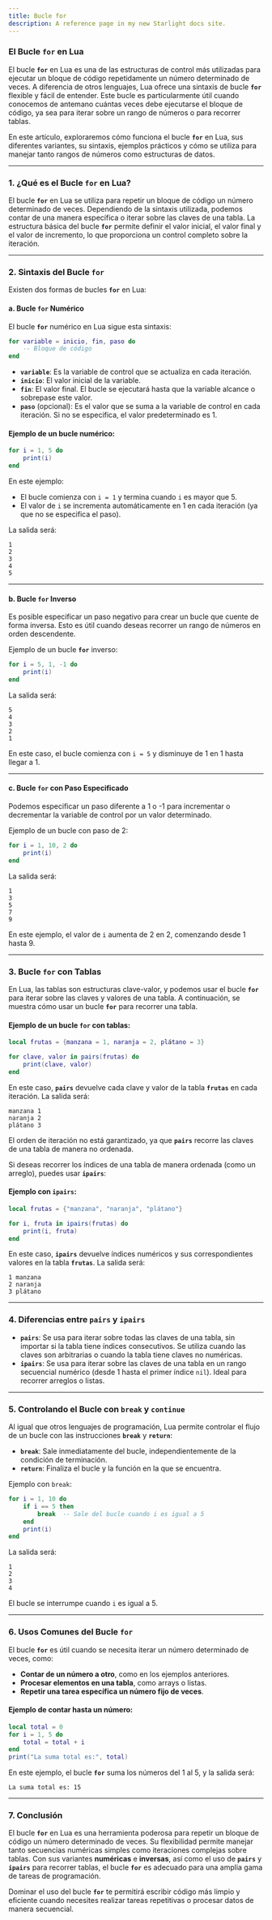 ```yaml
---
title: Bucle for
description: A reference page in my new Starlight docs site.
---
```


### El Bucle `for` en Lua

El bucle **`for`** en Lua es una de las estructuras de control más utilizadas para ejecutar un bloque de código repetidamente un número determinado de veces. A diferencia de otros lenguajes, Lua ofrece una sintaxis de bucle **`for`** flexible y fácil de entender. Este bucle es particularmente útil cuando conocemos de antemano cuántas veces debe ejecutarse el bloque de código, ya sea para iterar sobre un rango de números o para recorrer tablas.

En este artículo, exploraremos cómo funciona el bucle **`for`** en Lua, sus diferentes variantes, su sintaxis, ejemplos prácticos y cómo se utiliza para manejar tanto rangos de números como estructuras de datos.

---

### 1. **¿Qué es el Bucle `for` en Lua?**

El bucle **`for`** en Lua se utiliza para repetir un bloque de código un número determinado de veces. Dependiendo de la sintaxis utilizada, podemos contar de una manera específica o iterar sobre las claves de una tabla. La estructura básica del bucle **`for`** permite definir el valor inicial, el valor final y el valor de incremento, lo que proporciona un control completo sobre la iteración.

---

### 2. **Sintaxis del Bucle `for`**

Existen dos formas de bucles **`for`** en Lua:

#### **a. Bucle `for` Numérico**

El bucle **`for`** numérico en Lua sigue esta sintaxis:

```lua
for variable = inicio, fin, paso do
    -- Bloque de código
end
```

- **`variable`**: Es la variable de control que se actualiza en cada iteración.
- **`inicio`**: El valor inicial de la variable.
- **`fin`**: El valor final. El bucle se ejecutará hasta que la variable alcance o sobrepase este valor.
- **`paso`** (opcional): Es el valor que se suma a la variable de control en cada iteración. Si no se especifica, el valor predeterminado es 1.

#### Ejemplo de un bucle numérico:

```lua
for i = 1, 5 do
    print(i)
end
```

En este ejemplo:
- El bucle comienza con `i = 1` y termina cuando `i` es mayor que 5.
- El valor de `i` se incrementa automáticamente en 1 en cada iteración (ya que no se especifica el paso).
  
La salida será:

```
1
2
3
4
5
```

---

#### **b. Bucle `for` Inverso**

Es posible especificar un paso negativo para crear un bucle que cuente de forma inversa. Esto es útil cuando deseas recorrer un rango de números en orden descendente.

Ejemplo de un bucle **`for`** inverso:

```lua
for i = 5, 1, -1 do
    print(i)
end
```

La salida será:

```
5
4
3
2
1
```

En este caso, el bucle comienza con `i = 5` y disminuye de 1 en 1 hasta llegar a 1.

---

#### **c. Bucle `for` con Paso Especificado**

Podemos especificar un paso diferente a 1 o -1 para incrementar o decrementar la variable de control por un valor determinado.

Ejemplo de un bucle con paso de 2:

```lua
for i = 1, 10, 2 do
    print(i)
end
```

La salida será:

```
1
3
5
7
9
```

En este ejemplo, el valor de `i` aumenta de 2 en 2, comenzando desde 1 hasta 9.

---

### 3. **Bucle `for` con Tablas**

En Lua, las tablas son estructuras clave-valor, y podemos usar el bucle **`for`** para iterar sobre las claves y valores de una tabla. A continuación, se muestra cómo usar un bucle **`for`** para recorrer una tabla.

#### Ejemplo de un bucle `for` con tablas:

```lua
local frutas = {manzana = 1, naranja = 2, plátano = 3}

for clave, valor in pairs(frutas) do
    print(clave, valor)
end
```

En este caso, **`pairs`** devuelve cada clave y valor de la tabla **`frutas`** en cada iteración. La salida será:

```
manzana 1
naranja 2
plátano 3
```

El orden de iteración no está garantizado, ya que **`pairs`** recorre las claves de una tabla de manera no ordenada.

Si deseas recorrer los índices de una tabla de manera ordenada (como un arreglo), puedes usar **`ipairs`**:

#### Ejemplo con `ipairs`:

```lua
local frutas = {"manzana", "naranja", "plátano"}

for i, fruta in ipairs(frutas) do
    print(i, fruta)
end
```

En este caso, **`ipairs`** devuelve índices numéricos y sus correspondientes valores en la tabla **`frutas`**. La salida será:

```
1 manzana
2 naranja
3 plátano
```

---

### 4. **Diferencias entre `pairs` y `ipairs`**

- **`pairs`**: Se usa para iterar sobre todas las claves de una tabla, sin importar si la tabla tiene índices consecutivos. Se utiliza cuando las claves son arbitrarias o cuando la tabla tiene claves no numéricas.
- **`ipairs`**: Se usa para iterar sobre las claves de una tabla en un rango secuencial numérico (desde 1 hasta el primer índice `nil`). Ideal para recorrer arreglos o listas.

---

### 5. **Controlando el Bucle con `break` y `continue`**

Al igual que otros lenguajes de programación, Lua permite controlar el flujo de un bucle con las instrucciones **`break`** y **`return`**:

- **`break`**: Sale inmediatamente del bucle, independientemente de la condición de terminación.
- **`return`**: Finaliza el bucle y la función en la que se encuentra.

Ejemplo con `break`:

```lua
for i = 1, 10 do
    if i == 5 then
        break  -- Sale del bucle cuando i es igual a 5
    end
    print(i)
end
```

La salida será:

```
1
2
3
4
```

El bucle se interrumpe cuando `i` es igual a 5.

---

### 6. **Usos Comunes del Bucle `for`**

El bucle **`for`** es útil cuando se necesita iterar un número determinado de veces, como:

- **Contar de un número a otro**, como en los ejemplos anteriores.
- **Procesar elementos en una tabla**, como arrays o listas.
- **Repetir una tarea específica un número fijo de veces**.

#### Ejemplo de contar hasta un número:

```lua
local total = 0
for i = 1, 5 do
    total = total + i
end
print("La suma total es:", total)
```

En este ejemplo, el bucle **`for`** suma los números del 1 al 5, y la salida será:

```
La suma total es: 15
```

---

### 7. **Conclusión**

El bucle **`for`** en Lua es una herramienta poderosa para repetir un bloque de código un número determinado de veces. Su flexibilidad permite manejar tanto secuencias numéricas simples como iteraciones complejas sobre tablas. Con sus variantes **numéricas** e **inversas**, así como el uso de **`pairs`** y **`ipairs`** para recorrer tablas, el bucle **`for`** es adecuado para una amplia gama de tareas de programación.

Dominar el uso del bucle **`for`** te permitirá escribir código más limpio y eficiente cuando necesites realizar tareas repetitivas o procesar datos de manera secuencial.